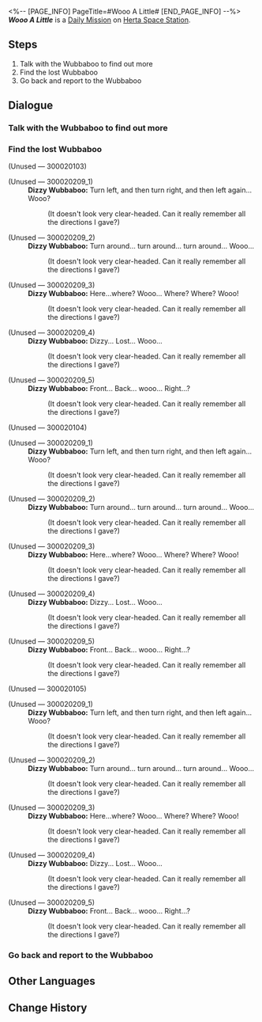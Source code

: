 <%-- [PAGE_INFO]
PageTitle=#Wooo A Little#
[END_PAGE_INFO] --%>
{{Stub|Dialogue.}}
{{Mission Infobox
|id            = 3000203
|title         = 
|image         = <!--Mission Wooo A Little.png-->
|type          = Daily
|event_name    = 
|chapter       = 
|requirements  = {{subst:void|<!--Unknown: {"Type":"Manual"}-->}}
|summary       = <!--official mission summary from Fate's Atlas-->
|characters    = Dizzy Wubbaboo; Happy Wubbaboo; Trailblazer; Worried Wubbaboo
|startLocation = [[Herta Space Station]] - [[Supply Zone]]
|world         = Herta Space Station
|area          = Supply Zone
|prev          = 
|next          = 
|rewards       = Credit*5,000
}}
'''''Wooo A Little''''' is a [[Daily Mission]] on [[Herta Space Station]].

==Steps==
# Talk with the Wubbaboo to find out more
# Find the lost Wubbaboo
# Go back and report to the Wubbaboo

<!--
==Gameplay Notes==

--><!--
==Trial Character==

-->
==Dialogue==
{{Stub Dialogue}}

===Talk with the Wubbaboo to find out more{{subst:void|<!--300020301-->}}===
{{Mission Description|type=daily|location=Supply Zone|You come across a Wubbaboo that looks distressed. Go and ask what's going on.}}
{{Dialogue Start}}

{{Dialogue End}}

===Find the lost Wubbaboo{{subst:void|<!--300020302-->}}===
{{Mission Description|type=daily|location=Supply Zone|update|Wub-boohoo, wub-boohoo... I can't find my way back...}}
{{Dialogue Start}}


;(Unused &mdash; 300020103)
:<!--0.5-second delay-->
::<!--0.5-second delay-->

;(Unused &mdash; 300020209_1)
:'''Dizzy Wubbaboo:''' Turn left, and then turn right, and then left again... Wooo?
::(It doesn't look very clear-headed. Can it really remember all the directions I gave?)

;(Unused &mdash; 300020209_2)
:'''Dizzy Wubbaboo:''' Turn around... turn around... turn around... Wooo...
::(It doesn't look very clear-headed. Can it really remember all the directions I gave?)

;(Unused &mdash; 300020209_3)
:'''Dizzy Wubbaboo:''' Here...where? Wooo... Where? Where? Wooo!
::(It doesn't look very clear-headed. Can it really remember all the directions I gave?)

;(Unused &mdash; 300020209_4)
:'''Dizzy Wubbaboo:''' Dizzy... Lost... Wooo...
::(It doesn't look very clear-headed. Can it really remember all the directions I gave?)

;(Unused &mdash; 300020209_5)
:'''Dizzy Wubbaboo:''' Front... Back... wooo... Right...?
::(It doesn't look very clear-headed. Can it really remember all the directions I gave?)

;(Unused &mdash; 300020104)
:<!--0.5-second delay-->
::<!--0.5-second delay-->

;(Unused &mdash; 300020209_1)
:'''Dizzy Wubbaboo:''' Turn left, and then turn right, and then left again... Wooo?
::(It doesn't look very clear-headed. Can it really remember all the directions I gave?)

;(Unused &mdash; 300020209_2)
:'''Dizzy Wubbaboo:''' Turn around... turn around... turn around... Wooo...
::(It doesn't look very clear-headed. Can it really remember all the directions I gave?)

;(Unused &mdash; 300020209_3)
:'''Dizzy Wubbaboo:''' Here...where? Wooo... Where? Where? Wooo!
::(It doesn't look very clear-headed. Can it really remember all the directions I gave?)

;(Unused &mdash; 300020209_4)
:'''Dizzy Wubbaboo:''' Dizzy... Lost... Wooo...
::(It doesn't look very clear-headed. Can it really remember all the directions I gave?)

;(Unused &mdash; 300020209_5)
:'''Dizzy Wubbaboo:''' Front... Back... wooo... Right...?
::(It doesn't look very clear-headed. Can it really remember all the directions I gave?)

;(Unused &mdash; 300020105)
:<!--0.5-second delay-->
::<!--0.5-second delay-->

;(Unused &mdash; 300020209_1)
:'''Dizzy Wubbaboo:''' Turn left, and then turn right, and then left again... Wooo?
::(It doesn't look very clear-headed. Can it really remember all the directions I gave?)

;(Unused &mdash; 300020209_2)
:'''Dizzy Wubbaboo:''' Turn around... turn around... turn around... Wooo...
::(It doesn't look very clear-headed. Can it really remember all the directions I gave?)

;(Unused &mdash; 300020209_3)
:'''Dizzy Wubbaboo:''' Here...where? Wooo... Where? Where? Wooo!
::(It doesn't look very clear-headed. Can it really remember all the directions I gave?)

;(Unused &mdash; 300020209_4)
:'''Dizzy Wubbaboo:''' Dizzy... Lost... Wooo...
::(It doesn't look very clear-headed. Can it really remember all the directions I gave?)

;(Unused &mdash; 300020209_5)
:'''Dizzy Wubbaboo:''' Front... Back... wooo... Right...?
::(It doesn't look very clear-headed. Can it really remember all the directions I gave?)
{{Dialogue End}}

===Go back and report to the Wubbaboo{{subst:void|<!--300020306-->}}===
{{Mission Description|type=daily|location=Supply Zone|update|The lost Wubbaboo doesn't seem to be the sharpest tool in the shed. Let's go back and report the situation!}}
{{Dialogue Start}}

{{Dialogue End}}

==Other Languages==
{{Other Languages
|en   = Wooo A Little
|zhs  = 呜呜一下
|zht  = 嗚嗚一下
|ja   = ウーウーっとな！
|ko   = 훌쩍훌쩍
|es   = Un poco de buuu
|fr   = Youhou
|ru   = Скажите «Ву-ву-ву»
|th   = วูวู กันสักหน่อย
|vi   = Wo Wo Xem Nào!
|de   = Ein bisschen Wuh-wuh
|id   = Woo Woo Sebentar
|pt   = Comemore um Pouquinho
}}

==Change History==
{{Change History|1.0}}
